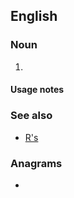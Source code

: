 {{also|rs|Rs|RS|.rs|RS-|R's|(RS)-|␞}}
==English==

===Noun===
{{head|en|noun form}}

# {{plural of|r|lang=en}}

====Usage notes====
{{U:en:plurals of letters}}

===See also===
* [[R's]]

===Anagrams===
* {{anagrams|en|a=rs|SR|Sr|Sr.}}
